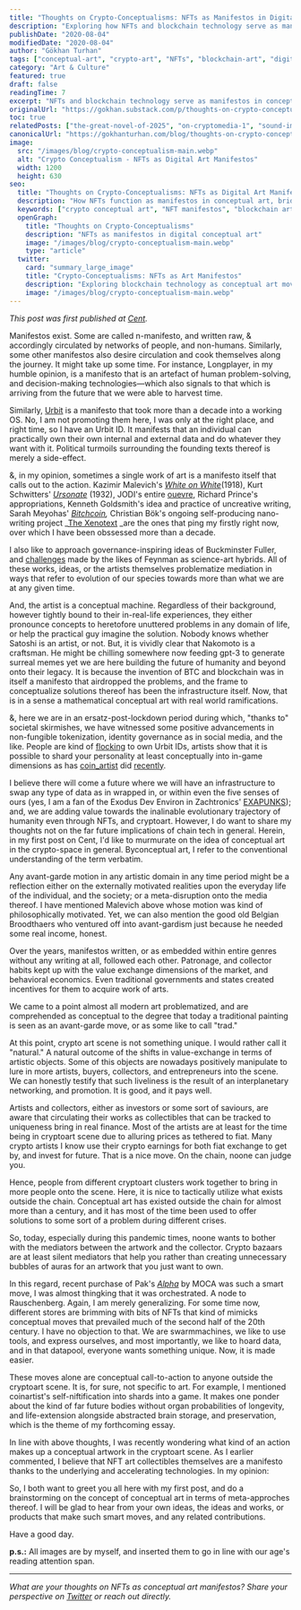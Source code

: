 ```yaml
---
title: "Thoughts on Crypto-Conceptualisms: NFTs as Manifestos in Digital Art"
description: "Exploring how NFTs and blockchain technology serve as manifestos in conceptual art, examining the intersection of crypto culture, digital collectibles, and avant-garde artistic movements from Malevich to modern crypto artists."
publishDate: "2020-08-04"
modifiedDate: "2020-08-04"
author: "Gökhan Turhan"
tags: ["conceptual-art", "crypto-art", "NFTs", "blockchain-art", "digital-manifestos", "avant-garde", "art-theory", "cultural-evolution"]
category: "Art & Culture"
featured: true
draft: false
readingTime: 7
excerpt: "NFTs and blockchain technology serve as manifestos in conceptual art, bridging traditional avant-garde movements with contemporary crypto culture. This analysis explores how digital collectibles function as conceptual call-to-action pieces, examining artists from Malevich to modern crypto creators."
originalUrl: "https://gokhan.substack.com/p/thoughts-on-crypto-conceptualisms"
toc: true
relatedPosts: ["the-great-novel-of-2025", "on-cryptomedia-1", "sound-image-new-year-gifts-nonfungibles-seo-nft-100k-eoy"]
canonicalUrl: "https://gokhanturhan.com/blog/thoughts-on-crypto-conceptualisms"
image:
  src: "/images/blog/crypto-conceptualism-main.webp"
  alt: "Crypto Conceptualism - NFTs as Digital Art Manifestos"
  width: 1200
  height: 630
seo:
  title: "Thoughts on Crypto-Conceptualisms: NFTs as Digital Art Manifestos"
  description: "How NFTs function as manifestos in conceptual art, bridging traditional avant-garde movements with contemporary blockchain culture and digital collectibles."
  keywords: ["crypto conceptual art", "NFT manifestos", "blockchain art theory", "digital art collectibles", "crypto art analysis", "conceptual cryptocurrency", "avant-garde blockchain", "NFT philosophy", "crypto cultural evolution", "digital manifestos"]
  openGraph:
    title: "Thoughts on Crypto-Conceptualisms"
    description: "NFTs as manifestos in digital conceptual art"
    image: "/images/blog/crypto-conceptualism-main.webp"
    type: "article"
  twitter:
    card: "summary_large_image"
    title: "Crypto-Conceptualisms: NFTs as Art Manifestos"
    description: "Exploring blockchain technology as conceptual art movement"
    image: "/images/blog/crypto-conceptualism-main.webp"
---
```



*This post was first published at [Cent](https://beta.cent.co/+3vuawt).*

<OptimizedImage 
  src="/images/blog/crypto-conceptualism-main.webp" 
  alt="Cover art for crypto-conceptualisms article" 
  className="w-full rounded-lg shadow-lg my-8"
/>

Manifestos exist. Some are called n-manifesto, and written raw, & accordingly circulated by networks of people, and non-humans. Similarly, some other manifestos also desire circulation and cook themselves along the journey. It might take up some time. For instance, Longplayer, in my humble opinion, is a manifesto that is an artefact of human problem-solving, and decision-making technologies—which also signals to that which is arriving from the future that we were able to harvest time.

Similarly, [Urbit](https://urbit.org/) is a manifesto that took more than a decade into a working OS. No, I am not promoting them here, I was only at the right place, and right time, so I have an Urbit ID. It manifests that an individual can practically own their own internal and external data and do whatever they want with it. Political turmoils surrounding the founding texts thereof is merely a side-effect.

<QuoteBlock
  quote="Sometimes a single work of art is a manifesto itself that calls out to the action."
  type="pullquote"
/>

&, in my opinion, sometimes a single work of art is a manifesto itself that calls out to the action. Kazimir Malevich's *[White on White](https://www.moma.org/collection/works/80385)*(1918), Kurt Schwitters' *[Ursonate](http://www.jaapblonk.com/Texts/ursonatewords.html)* (1932), JODI's entire [ouevre](https://wwwwwwwww.jodi.org/), Richard Prince's appropriations, Kenneth Goldsmith's idea and practice of uncreative writing, Sarah Meyohas' *[Bitchcoin](http://www.sarahmeyohas.com/bitchcoin),* Christian Bök's ongoing self-producing nano-writing project _[The Xenotext](https://www.americanscientist.org/blog/science-culture/the-making-of-a-xenotext) _are the ones that ping my firstly right now, over which I have been obssessed more than a decade.

I also like to approach governance-inspiring ideas of Buckminster Fuller, and [challenges](https://en.wikipedia.org/wiki/IBM_(atoms)) made by the likes of Feynman as science-art hybrids. All of these works, ideas, or the artists themselves problematize mediation in ways that refer to evolution of our species towards more than what we are at any given time.

<QuoteBlock
  quote="Ask what time it is to a centurion alongside Rubicon, and you might be awarded with eternity."
  type="default"
  highlight={true}
/>

<OptimizedImage 
  src="/images/blog/crypto-conceptualism-middle.webp" 
  alt="Conceptual art and blockchain technology intersection" 
  className="w-full rounded-lg shadow-lg my-8"
/>

And, the artist is a conceptual machine. Regardless of their background, however tightly bound to their in-real-life experiences, they either pronounce concepts to heretofore unuttered problems in any domain of life, or help the practical guy imagine the solution. Nobody knows whether Satoshi is an artist, or not. But, it is vividly clear that Nakomoto is a craftsman. He might be chilling somewhere now feeding gpt-3 to generate surreal memes yet we are here building the future of humanity and beyond onto their legacy. It is because the invention of BTC and blockchain was in itself a manifesto that airdropped the problems, and the frame to conceptualize solutions thereof has been the infrastructure itself. Now, that is in a sense a mathematical conceptual art with real world ramifications.

&, here we are in an ersatz-post-lockdown period during which, "thanks to" societal skirmishes, we have witnessed some positive advancements in non-fungible tokenization, identity governance as in social media, and the like. People are kind of [flocking](https://twitter.com/urbit_metrics) to own Urbit IDs, artists show that it is possible to shard your personality at least conceptually into in-game dimensions as has [coin_artist](https://twitter.com/coin_artist) did [recently](https://medium.com/@coin_artist_17801/why-i-turned-myself-into-an-nft-6fe08cb7aca8).

I believe there will come a future where we will have an infrastructure to swap any type of data as in wrapped in, or within even the five senses of ours (yes, I am a fan of the Exodus Dev Environ in Zachtronics' [EXAPUNKS](http://www.zachtronics.com/exapunks/)); and, we are adding value towards the inalinable evolutionary trajectory of humanity even through NFTs, and cryptoart. However, I do want to share my thoughts not on the far future implications of chain tech in general. Herein, in my first post on Cent, I'd like to murmurate on the idea of conceptual art in the crypto-space in general. Byconceptual art, I refer to the conventional understanding of the term verbatim.

Any avant-garde motion in any artistic domain in any time period might be a reflection either on the externally motivated realities upon the everyday life of the individual, and the society; or a meta-disruption onto the media thereof. I have mentioned Malevich above whose motion was kind of philosophically motivated. Yet, we can also mention the good old Belgian Broodthaers who ventured off into avant-gardism just because he needed some real income, honest.

Over the years, manifestos written, or as embedded within entire genres without any writing at all, followed each other. Patronage, and collector habits kept up with the value exchange dimensions of the market, and behavioral economics. Even traditional governments and states created incentives for them to acquire work of arts.

We came to a point almost all modern art problematized, and are comprehended as conceptual to the degree that today a traditional painting is seen as an avant-garde move, or as some like to call "trad."

At this point, crypto art scene is not something unique. I would rather call it "natural." A natural outcome of the shifts in value-exchange in terms of artistic objects. Some of this objects are nowadays positively manipulate to lure in more artists, buyers, collectors, and entrepreneurs into the scene. We can honestly testify that such liveliness is the result of an interplanetary networking, and promotion. It is good, and it pays well.

Artists and collectors, either as investors or some sort of saviours, are aware that circulating their works as collectibles that can be tracked to uniqueness bring in real finance. Most of the artists are at least for the time being in cryptoart scene due to alluring prices as tethered to fiat. Many crypto artists I know use their crypto earnings for both fiat exchange to get by, and invest for future. That is a nice move. On the chain, noone can judge you.

Hence, people from different cryptoart clusters work together to bring in more people onto the scene. Here, it is nice to tactically utilize what exists outside the chain. Conceptual art has existed outside the chain for almost more than a century, and it has most of the time been used to offer solutions to some sort of a problem during different crises.

So, today, especially during this pandemic times, noone wants to bother with the mediators between the artwork and the collector. Crypto bazaars are at least silent mediators that help you rather than creating unnecessary bubbles of auras for an artwork that you just want to own.

In this regard, recent purchase of Pak's *[Alpha](https://opensea.io/assets/0xb932a70a57673d89f4acffbe830e8ed7f75fb9e0/7713)* by MOCA was such a smart move, I was almost thingking that it was orchestrated. A node to Rauschenberg. Again, I am merely generalizing. For some time now, different stores are brimming with bits of NFTs that kind of mimicks conceptual moves that prevailed much of the second half of the 20th century. I have no objection to that. We are swarmmachines, we like to use tools, and express ourselves, and most importantly, we like to hoard data, and in that datapool, everyone wants something unique. Now, it is made easier.

These moves alone are conceptual call-to-action to anyone outside the cryptoart scene. It is, for sure, not specific to art. For example, I mentioned coinartist's self-niftification into shards into a game. It makes one ponder about the kind of far future bodies without organ probabilities of longevity, and life-extension alongside abstracted brain storage, and preservation, which is the theme of my forthcoming essay.

In line with above thoughts, I was recently wondering what kind of an action makes up a conceptual artwork in the cryptoart scene. As I earlier commented, I believe that NFT art collectibles themselves are a manifesto thanks to the underlying and accelerating technologies. In my opinion:

<OptimizedImage 
  src="/images/blog/numogram-tweet.png" 
  alt="Tweet by numogram.eth about conceptual crypto art" 
  className="w-full max-w-md mx-auto rounded-lg shadow-lg my-8"
/>

So, I both want to greet you all here with my first post, and do a brainstorming on the concept of conceptual art in terms of meta-approches thereof. I will be glad to hear from your own ideas, the ideas and works, or products that make such smart moves, and any related contributions.

<OptimizedImage 
  src="/images/blog/crypto-conceptualism-bottom.webp" 
  alt="Additional conceptual art illustration" 
  className="w-full rounded-lg shadow-lg my-8"
/>

Have a good day.

**p.s.:** All images are by myself, and inserted them to go in line with our age's reading attention span.

---

*What are your thoughts on NFTs as conceptual art manifestos? Share your perspective on [Twitter](https://twitter.com/0xgokhan) or reach out directly.*
